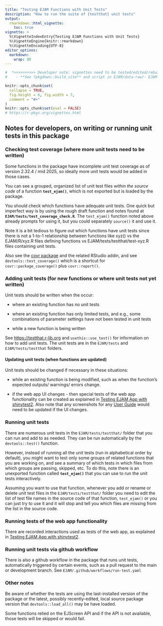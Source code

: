 ```yaml
---
title: "Testing EJAM Functions with Unit Tests"
description: "How to run the suite of {testthat} unit tests"
output: 
  rmarkdown::html_vignette:
    toc: true
vignette: >
  %\VignetteIndexEntry{Testing EJAM Functions with Unit Tests}
  %\VignetteEngine{knitr::rmarkdown}
  %\VignetteEncoding{UTF-8}
editor_options:
  markdown:
    wrap: 80
---
```


```r
#  *>>>>>>>>>> Developer note: vignettes need to be tested/edited/rebuilt regularly <<<<<<<<<<<*
#    - **See ?pkgdown::build_site** and script in EJAM/data-raw/- EJAM uses the pkgdown R package to build help and articles/ vignettes as web pages
```

```r
knitr::opts_chunk$set(
  collapse = TRUE,
  fig.height = 6, fig.width = 7,
  comment = "#>"
)
knitr::opts_chunk$set(eval = FALSE)
# https://r-pkgs.org/vignettes.html
```

## Notes for developers, on writing or running unit tests in this package

### Checking test coverage (where more unit tests need to be written)

Some functions in the package have incomplete unit test coverage as of version
2.32.4 / mid 2025, so ideally more unit tests would be added in those cases.

You can see a grouped, organized list of unit test files *within the source
code* of a function **`test_ejam()`**, which is not exported but is loaded by the package.

You should check which functions have adequate unit tests. One quick but
imperfect way is by using the rough draft function and notes found at
**`EJAM/tests/test_coverage_check.R`**. The `test_ejam()` function noted
above already prompts for using it, but you could separately `source()` it and
use it.

Note it is a bit tedious to figure out which functions have unit tests since
there is not a 1-to-1 relationship between functions like xyz() vs the
EJAM/R/xyz.R files defining functions vs EJAM/tests/testthat/test-xyz.R files
containing unit tests.

Also see the [covr package](https://covr.r-lib.org/) and the related RStudio addin, 
and see `devtools::test_coverage()` which is a shortcut for `covr::package_coverage()` plus `covr::report()`.

### Adding unit tests (for new functions or where unit tests not yet written)

Unit tests should be written when the occur:

-   where an existing function has no unit tests

-   where an existing function has only limited tests, and e.g., some
    combinations of parameter settings have not been tested in unit tests

-   while a new function is being written

See <https://testthat.r-lib.org> and `usethis::use_test()` for information on
how to add unit tests. The unit tests are in the `EJAM/tests` and
`EJAM/tests/testthat` folders.

#### Updating unit tests (when functions are updated)

Unit tests should be changed if necessary in these situations:

-   while an existing function is being modified, such as when the function's
    expected outputs/ warnings/ errors change.

-   if the web app UI changes - then special tests of the web app functionality
    can be created as explained in [Testing EJAM App with
    shinytest2](dev-run-shinytests.html). Also note that any screenshots for any
    [User Guide]{.underline} would need to be updated if the UI changes.

### Running unit tests

There are numerous unit tests in the `EJAM/tests/testthat/` folder that you can
run and add to as needed. They can be run automatically by the
`devtools::test()` function.

However, instead of running all the unit tests (run in alphabetical order by
default), you might want to test only some groups of related functions that you
are working on, and see a summary of which tests in which files from which
groups are passing, skipped, etc. To do this, note there is an unexported function called
**`test_ejam()`** that you can use to run the unit tests interactively.

Assuming you want to use that function, whenever you add or rename or delete
unit test files in the `EJAM/tests/testthat/` folder you need to edit the list
of test file names in the source code of that function, `test_ejam()` or
you can just try to use it and it will stop and tell you which files are missing from
the list in the source code.

### Running tests of the web app functionality

There are recorded interactions used as tests of the web app, as explained in
[Testing EJAM App with shinytest2](dev-run-shinytests.html).

### Running unit tests via github workflow

There is also a github workflow in the package that runs unit tests,
automatically triggered by certain events, such as a pull request to the main or
development branch. See `EJAM/.github/workflows/run-test.yaml`

### Other notes

Be aware of whether the tests are using the last-installed version of the
package or the latest, possibly recently-edited, local source package version
that `devtools::load_all()` may be have loaded.

Some functions relied on the EJScreen API and if the API is not available, those
tests will be skipped or would fail.
